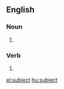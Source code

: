 ==English==

===Noun===
{{infl|en|noun}}

# {{obsolete spelling of|subject}}

===Verb===
{{infl|en|verb}}

# {{obsolete spelling of|subject}}

[[el:subiect]]
[[hu:subiect]]